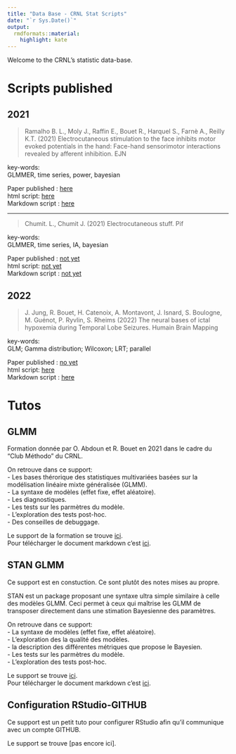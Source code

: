 ```yaml
---
title: "Data Base - CRNL Stat Scripts"
date: "`r Sys.Date()`"
output:
  rmdformats::material:
    highlight: kate
---
```


Welcome to the CRNL's statistic data-base.   

# Scripts published

## 2021

> Ramalho B. L., Moly J., Raffin E., Bouet R., Harquel S., Farnè A., Reilly K.T. (2021) Electrocutaneous stimulation to the face inhibits motor evoked potentials in the hand: Face-hand sensorimotor interactions revealed by afferent inhibition. EJN   

key-words:   
GLMMER, time series, power, bayesian

Paper published : [here](https://pubmed.ncbi.nlm.nih.gov/34796553/)   
html script: [here](Scripts/2021/Ramalho_al_2021.html)    
Markdown script : [here](Scripts/2021/Ramalho_al_2021.Rmd)    

***

> Chumit. L., Chumit J. (2021) Electrocutaneous stuff. Pif   

key-words:   
GLMMER, time series, IA, bayesian

Paper published : [not yet](https://pubmed.ncbi.nlm.nih.gov/????/)   
html script: [not yet](Scripts/2021/??????.html)    
Markdown script : [not yet](Scripts/2021/??????.Rmd)    

## 2022

> J. Jung, R. Bouet, H. Catenoix, A. Montavont, J. Isnard, S. Boulogne, M. Guénot, P. Ryvlin, S. Rheims (2022) The neural bases of ictal hypoxemia during Temporal Lobe Seizures. Humain Brain Mapping   

key-words:   
GLM; Gamma distribution; Wilcoxon; LRT; parallel

Paper published : [no yet](https://pubmed.ncbi.nlm.nih.gov/?????/)   
html script: [here](Scripts/2022/Jung_al_2022.html)    
Markdown script : [here](Scripts/2022/Jung_al_2022.Rmd)    




# Tutos

## GLMM

Formation donnée par O. Abdoun  et R. Bouet en 2021 dans le cadre du "Club Méthodo" du CRNL.   

On retrouve dans ce support:   
- Les bases thérorique des statistiques multivariées basées sur la modélisation linéaire mixte généralisée (GLMM).   
- La syntaxe de modèles (effet fixe, effet aléatoire).   
- Les diagnostiques.    
- Les tests sur les parmètres du modèle.    
- L'exploration des tests post-hoc.   
- Des conseilles de debuggage.   

Le support de la formation se trouve  [ici](Formations/GLMM/MixedModel.html).   
Pour télécharger le document markdown c'est [ici](Formations/GLMM/MixedModel.html).   

## STAN GLMM

Ce support est en constuction. Ce sont plutôt des notes mises au propre.   

STAN est un package proposant une syntaxe ultra simple similaire à celle des modèles GLMM. Ceci permet à ceux qui maîtrise les GLMM de transposer directement dans une stimation Bayesienne des paramètres.    

On retrouve dans ce support:   
- La syntaxe de modèles (effet fixe, effet aléatoire).   
- L'exploration des la qualité des modèles.    
- la description des différentes métriques que propose le Bayesien.   
- Les tests sur les parmètres du modèle.    
- L'exploration des tests post-hoc.   

Le support se trouve  [ici](Formations/GLMM_Stan/STAN_GLMM.html).   
Pour télécharger le document markdown c'est [ici](Formations/GLMM_Stan/STAN_GLMM.Rmd).   


## Configuration RStudio-GITHUB

Ce support est un petit tuto pour configurer RStudio afin qu'il communique avec un compte GITHUB.   

Le support se trouve  [pas encore ici].   